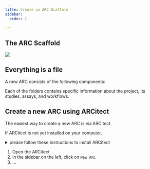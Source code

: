 ```yaml
---
title: Create an ARC Scaffold
sidebar:
  order: 1
  
---
```




## The ARC Scaffold

![](@images/start-here/arc-scaffold.svg)


## Everything is a file

A new ARC consists of the following components:


<NewARC />

Each of the folders contains specific information about the project, its studies, assays, and workflows.

## Create a new ARC using ARCitect

The easiest way to create a new ARC is via ARCitect.

<Card title="ARCitect installation">

If ARCitect is not yet installed on your computer, 

<details>
<summary>please follow these instructions to install ARCitect</summary>


<ARCitectInstallation />

</details>

</Card>

<Steps>

1. Open the ARCitect
2. In the sidebar on the left, click on `New ARC`
3. ...

</Steps>
